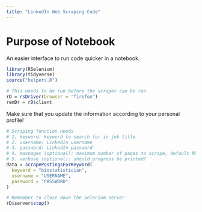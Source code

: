 ```yaml
---
title: "LinkedIn Web Scraping Code"
---
```


# Purpose of Notebook

An easier interface to run code quicker in a notebook. 

```r
library(RSelenium)
library(tidyverse)
source("helpers.R")

# This needs to be run before the scraper can be run
rD = rsDriver(browser = "firefox")
remDr = rD$client
```

Make sure that you update the information according to your personal profile!

```r
# Scraping function needs
# 1. keyword: keyword to search for in job title
# 2. username: LinkedIn username
# 3. password: LinkedIn password
# 4. maxpages (optional): maximum number of pages to scrape, default NULL
# 5. verbose (optional): should progress be printed?
data = scrapePostingsForKeyword(
  keyword = "biostatistician",
  username = "USERNAME",
  password = "PASSWORD"
)
```

```r
# Remember to close down the Selenium server
rD$server$stop()
```


